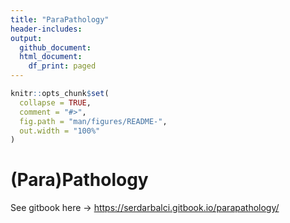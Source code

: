 ```yaml
---
title: "ParaPathology"
header-includes:
output:
  github_document:
  html_document:
    df_print: paged
---
```



<!-- README.md is generated from README.Rmd. Please edit that file -->

```r
knitr::opts_chunk$set(
  collapse = TRUE,
  comment = "#>",
  fig.path = "man/figures/README-",
  out.width = "100%"
)
```




# (Para)Pathology

See gitbook here -> [https://serdarbalci.gitbook.io/parapathology/](https://serdarbalci.gitbook.io/parapathology/)

